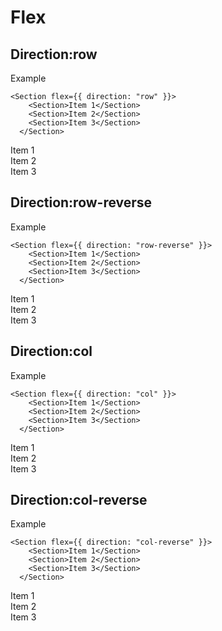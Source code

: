 
# Flex 

## Direction:row

Example
```
<Section flex={{ direction: "row" }}>
    <Section>Item 1</Section>
    <Section>Item 2</Section>
    <Section>Item 3</Section>
  </Section>

```

<Unstyled>
  <Section flex={{ direction: "row"}} width={{value: 'full'}} colors={{ background: { color: 'teal'}}}>
    <Section margin={{x: "2"}} padding={{x: '2'}} colors={{ text: {color: 'white'}, background: {color: 'sky'}}}>Item 1</Section>
    <Section margin={{x: "2"}} padding={{x: '2'}} colors={{ text: {color: 'white'}, background: {color: 'sky'}}}>Item 2</Section>
    <Section margin={{x: "2"}} padding={{x: '2'}} colors={{ text: {color: 'white'}, background: {color: 'sky'}}}>Item 3</Section>
  </Section>
</Unstyled>


## Direction:row-reverse

Example
```
<Section flex={{ direction: "row-reverse" }}>
    <Section>Item 1</Section>
    <Section>Item 2</Section>
    <Section>Item 3</Section>
  </Section>

```

<Unstyled>
  <Section flex={{ direction: "row-reverse"}} width={{value: 'full'}} colors={{ background: { color: 'teal'}}}>
    <Section margin={{x: "2"}} padding={{x: '2'}} colors={{ text: {color: 'white'}, background: {color: 'sky'}}}>Item 1</Section>
    <Section margin={{x: "2"}} padding={{x: '2'}} colors={{ text: {color: 'white'}, background: {color: 'sky'}}}>Item 2</Section>
    <Section margin={{x: "2"}} padding={{x: '2'}} colors={{ text: {color: 'white'}, background: {color: 'sky'}}}>Item 3</Section>
  </Section>
</Unstyled>



## Direction:col

Example
```
<Section flex={{ direction: "col" }}>
    <Section>Item 1</Section>
    <Section>Item 2</Section>
    <Section>Item 3</Section>
  </Section>

```

<Unstyled>
  <Section flex={{ direction: "col"}} width={{value: 'full'}} colors={{ background: { color: 'teal'}}}>
    <Section margin={{y: "2"}} padding={{x: '2'}} colors={{ text: {color: 'white'}, background: {color: 'sky'}}}>Item 1</Section>
    <Section margin={{y: "2"}} padding={{x: '2'}} colors={{ text: {color: 'white'}, background: {color: 'sky'}}}>Item 2</Section>
    <Section margin={{y: "2"}} padding={{x: '2'}} colors={{ text: {color: 'white'}, background: {color: 'sky'}}}>Item 3</Section>
  </Section>
</Unstyled>


## Direction:col-reverse

Example
```
<Section flex={{ direction: "col-reverse" }}>
    <Section>Item 1</Section>
    <Section>Item 2</Section>
    <Section>Item 3</Section>
  </Section>

```

<Unstyled>
  <Section flex={{ direction: "col-reverse"}} width={{value: 'full'}} colors={{ background: { color: 'teal'}}}>
    <Section margin={{y: "2"}} padding={{x: '2'}} colors={{ text: {color: 'white'}, background: {color: 'sky'}}}>Item 1</Section>
    <Section margin={{y: "2"}} padding={{x: '2'}} colors={{ text: {color: 'white'}, background: {color: 'sky'}}}>Item 2</Section>
    <Section margin={{y: "2"}} padding={{x: '2'}} colors={{ text: {color: 'white'}, background: {color: 'sky'}}}>Item 3</Section>
  </Section>
</Unstyled>
